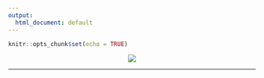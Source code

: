 ```yaml
---
output: 
  html_document: default
---
```


```r
knitr::opts_chunk$set(echo = TRUE)
```

<div style="text-align:center" markdown="1">

![](WWDS10.png)

</div>

---

